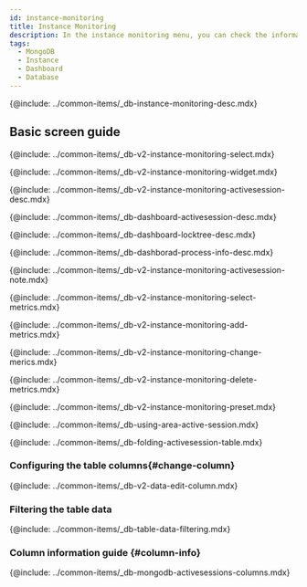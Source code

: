```yaml
---
id: instance-monitoring
title: Instance Monitoring
description: In the instance monitoring menu, you can check the information details on key metrics of the MongoDB database server in real time.
tags:
  - MongoDB
  - Instance
  - Dashboard
  - Database
---
```


{@include: ../common-items/_db-instance-monitoring-desc.mdx}

## Basic screen guide

<ProdImg img='db-instance-monitoring.png' desc='Instance Monitoring' />

<!--###조회시간 및 대상 선택하기-->

{@include: ../common-items/_db-v2-instance-monitoring-select.mdx}

<!--###그래프 차트 위젯 영역-->

{@include: ../common-items/_db-v2-instance-monitoring-widget.mdx}

<!--###액티브 세션 락트리 프로세스정보-->

{@include: ../common-items/_db-v2-instance-monitoring-activesession-desc.mdx} 

{@include: ../common-items/_db-dashboard-activesession-desc.mdx} 

{@include: ../common-items/_db-dashboard-locktree-desc.mdx} 

{@include: ../common-items/_db-dashborad-process-info-desc.mdx}

{@include: ../common-items/_db-v2-instance-monitoring-activesession-note.mdx}

<!--##지표 선택하기-->

{@include: ../common-items/_db-v2-instance-monitoring-select-metrics.mdx}

<!--###지표 추가하기-->

{@include: ../common-items/_db-v2-instance-monitoring-add-metrics.mdx} 

<!--###지표 변경하기-->

{@include: ../common-items/_db-v2-instance-monitoring-change-merics.mdx}

<!--###지표 삭제하기-->

{@include: ../common-items/_db-v2-instance-monitoring-delete-metrics.mdx}

<!--## 프리셋-->

{@include: ../common-items/_db-v2-instance-monitoring-preset.mdx} 

<!-- 액티브 세션 영역 활용-->

{@include: ../common-items/_db-using-area-active-session.mdx} 

{@include: ../common-items/_db-folding-activesession-table.mdx}

### Configuring the table columns{#change-column}

{@include: ../common-items/_db-v2-data-edit-column.mdx}

### Filtering the table data

{@include: ../common-items/_db-table-data-filtering.mdx} 

### Column information guide {#column-info}

{@include: ../common-items/_db-mongodb-activesessions-columns.mdx}
